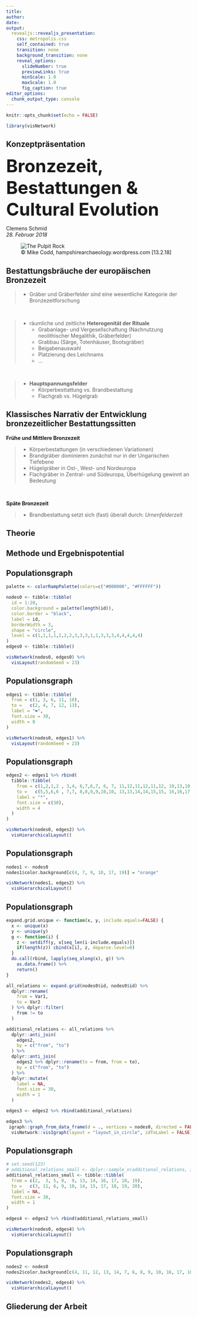```yaml
---
title: 
author: 
date:
output: 
  revealjs::revealjs_presentation:
    css: metropolis.css
    self_contained: true
    transition: none
    background_transition: none
    reveal_options:
      slideNumber: true
      previewLinks: true
      minScale: 1.0
      maxScale: 1.0
      fig_caption: true
editor_options: 
  chunk_output_type: console
---
```


```r
knitr::opts_chunk$set(echo = FALSE)
```

```r
library(visNetwork)
```

## Konzeptpräsentation 

<div id="left">
  <font size="10">**Bronzezeit, Bestattungen & Cultural Evolution**</font>

  Clemens Schmid \
  *28. Februar 2018*
</div>

<div id="right">
  <figure>
    <img src="figures/bronce_age_burial_reconstruction.jpg" alt="The Pulpit Rock">
    <figcaption>© Mike Codd, hampshirearchaeology.wordpress.com [13.2.18]</figcaption>
  </figure>
</div>

## Bestattungsbräuche der europäischen Bronzezeit

> - Gräber und Gräberfelder sind eine wesentliche Kategorie der Bronzezeitforschung

\

> - räumliche und zeitliche **Heterogenität der Rituale**
>     - Grabanlage- und Vergesellschaftung (Nachnutzung neolithischer Megalithik, Gräberfelder) 
>     - Grabbau (Särge, Totenhäuser, Bootsgräber)
>     - Beigabenauswahl
>     - Platzierung des Leichnams
>     - ...

\

> - **Hauptspannungsfelder**
>     - Körperbesttattung vs. Brandbestattung
>     - Flachgrab vs. Hügelgrab
    
## Klassisches Narrativ der Entwicklung bronzezeitlicher Bestattungssitten

**Frühe und Mittlere Bronzezeit**

> - Körperbestattungen (in verschiedenen Variationen)
> - Brandgräber dominieren zunächst nur in der Ungarischen Tiefebene
> - Hügelgräber in Ost-, West- und Nordeuropa
> - Flachgräber in Zentral- und Südeuropa, Überhügelung gewinnt an Bedeutung 

\

**Späte Bronzezeit**

> - Brandbestattung setzt sich (fast) überall durch: *Urnenfelderzeit*

## 

<section data-background-video="/home/clemens/neomod/neomod_datapool/bronze_age/output.mp4" 
              data-background-color="#000">
</section>

## Theorie

## Methode und Ergebnispotential

## Populationsgraph

```r
palette <- colorRampPalette(colors=c("#000000", "#FFFFFF"))

nodes0 <- tibble::tibble(
  id = 1:20, 
  color.background = palette(length(id)),
  color.border = "black",
  label = id,
  borderWidth = 3,
  shape = "circle",
  level = c(1,1,1,1,2,2,2,3,3,3,1,1,3,3,3,4,4,4,4,4)
)
edges0 <- tibble::tibble()

visNetwork(nodes0, edges0) %>%
  visLayout(randomSeed = 23)
```

## Populationsgraph

```r
edges1 <- tibble::tibble(
  from = c(1, 3, 6, 11, 10),
  to =   c(2, 4, 7, 12, 13),
  label = "❤",
  font.size = 30,
  width = 8
)

visNetwork(nodes0, edges1) %>%
  visLayout(randomSeed = 23)
```

## Populationsgraph

```r
edges2 <- edges1 %>% rbind(
  tibble::tibble(
    from = c(1,2,1,2 , 3,4, 6,7,6,7, 6, 7, 11,12,11,12,11,12, 10,13,10,13,10,13, 10, 10,13),
    to =   c(5,5,6,6 , 7,7, 8,8,9,9,10,10, 13,13,14,14,15,15, 16,16,17,17,18,18, 19, 20,20),
    label = "*",
    font.size = c(30),
    width = 4
  )
)

visNetwork(nodes0, edges2) %>%
  visHierarchicalLayout() 
```

## Populationsgraph

```r
nodes1 <- nodes0
nodes1$color.background[c(4, 7, 9, 10, 17, 19)] = "orange"

visNetwork(nodes1, edges2) %>%
  visHierarchicalLayout() 
```

## Populationsgraph

```r
expand.grid.unique <- function(x, y, include.equals=FALSE) {
  x <- unique(x)
  y <- unique(y)
  g <- function(i) {
    z <- setdiff(y, x[seq_len(i-include.equals)])
    if(length(z)) cbind(x[i], z, deparse.level=0)
  }
  do.call(rbind, lapply(seq_along(x), g)) %>%
    as.data.frame() %>%
    return()
}
```

```r
all_relations <- expand.grid(nodes0$id, nodes0$id) %>%
  dplyr::rename(
    from = Var1,
    to = Var2
  ) %>% dplyr::filter(
    from != to
  )

additional_relations <- all_relations %>% 
  dplyr::anti_join(
    edges2,
    by = c("from", "to")
  ) %>%
  dplyr::anti_join(
    edges2 %>% dplyr::rename(to = from, from = to),
    by = c("from", "to")
  ) %>%
  dplyr::mutate(
    label = NA,
    font.size = 30,
    width = 1
  )

edges3 <- edges2 %>% rbind(additional_relations)

edges3 %>%
 igraph::graph_from_data_frame(d = ., vertices = nodes0, directed = FALSE) %>%
  visNetwork::visIgraph(layout = "layout_in_circle", idToLabel = FALSE)
```

## Populationsgraph

```r
# set.seed(123)
# additional_relations_small <- dplyr::sample_n(additional_relations, 30)
additional_relations_small <- tibble::tibble(
  from = c(2,  3, 5, 8,  9, 13, 14, 16, 17, 18, 19),
  to =   c(3, 11, 6, 9, 10, 14, 15, 17, 18, 19, 20),
  label = NA,
  font.size = 30,
  width = 1
)

edges4 <- edges2 %>% rbind(additional_relations_small)

visNetwork(nodes0, edges4) %>%
  visHierarchicalLayout() 
```

## Populationsgraph

```r
nodes2 <- nodes0
nodes2$color.background[c(4, 11, 12, 13, 14, 7, 6, 8, 9, 10, 16, 17, 18, 19)] <- "orange"

visNetwork(nodes2, edges4) %>%
  visHierarchicalLayout() 
```

## Gliederung der Arbeit
